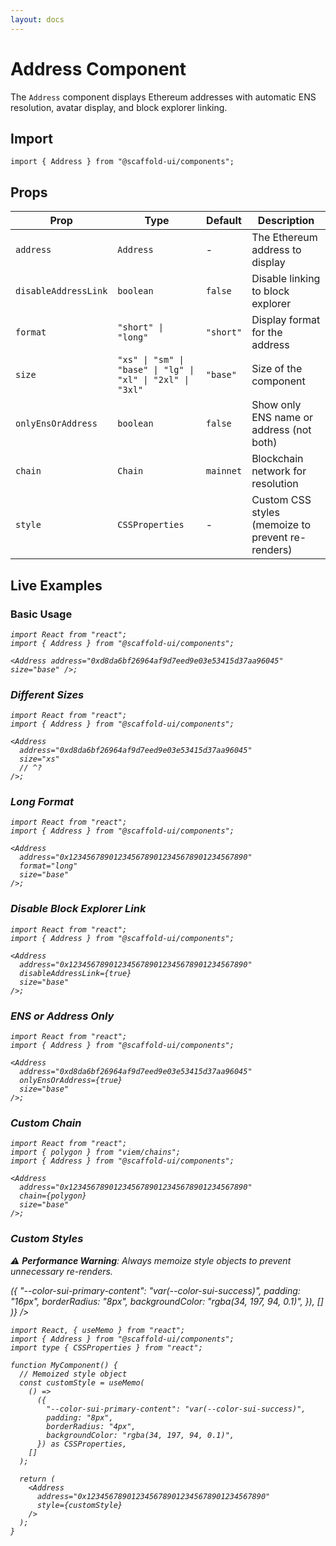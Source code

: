 ```yaml
---
layout: docs
---
```



# Address Component

The `Address` component displays Ethereum addresses with automatic ENS resolution, avatar display, and block explorer linking.

## Import

```tsx
import { Address } from "@scaffold-ui/components";
```

## Props

| Prop                 | Type                                                       | Default   | Description                                       |
| -------------------- | ---------------------------------------------------------- | --------- | ------------------------------------------------- |
| `address`            | `Address`                                                  | -         | The Ethereum address to display                   |
| `disableAddressLink` | `boolean`                                                  | `false`   | Disable linking to block explorer                 |
| `format`             | `"short" \| "long"`                                        | `"short"` | Display format for the address                    |
| `size`               | `"xs" \| "sm" \| "base" \| "lg" \| "xl" \| "2xl" \| "3xl"` | `"base"`  | Size of the component                             |
| `onlyEnsOrAddress`   | `boolean`                                                  | `false`   | Show only ENS name or address (not both)          |
| `chain`              | `Chain`                                                    | `mainnet` | Blockchain network for resolution                 |
| `style`              | `CSSProperties`                                            | -         | Custom CSS styles (memoize to prevent re-renders) |

## Live Examples

### Basic Usage

<DocsProvider>
  <Address address="0xd8da6bf26964af9d7eed9e03e53415d37aa96045" />
</DocsProvider>

```tsx twoslash
import React from "react";
import { Address } from "@scaffold-ui/components";

<Address address="0xd8da6bf26964af9d7eed9e03e53415d37aa96045" size="base" />;
```

### Different Sizes

<DocsProvider>
  <Address address="0xd8da6bf26964af9d7eed9e03e53415d37aa96045" size="xs" />
  <Address address="0xd8da6bf26964af9d7eed9e03e53415d37aa96045" size="sm" />
  <Address address="0xd8da6bf26964af9d7eed9e03e53415d37aa96045" size="base" />
  <Address address="0xd8da6bf26964af9d7eed9e03e53415d37aa96045" size="lg" />
  <Address address="0xd8da6bf26964af9d7eed9e03e53415d37aa96045" size="xl" />
</DocsProvider>

```tsx twoslash
import React from "react";
import { Address } from "@scaffold-ui/components";

<Address
  address="0xd8da6bf26964af9d7eed9e03e53415d37aa96045"
  size="xs"
  // ^?
/>;
```

### Long Format

<DocsProvider>
  <Address
    address="0xd8da6bf26964af9d7eed9e03e53415d37aa96045"
    format="long"
    size="base"
  />
</DocsProvider>

```tsx twoslash
import React from "react";
import { Address } from "@scaffold-ui/components";

<Address
  address="0x1234567890123456789012345678901234567890"
  format="long"
  size="base"
/>;
```

### Disable Block Explorer Link

<DocsProvider>
  <Address
    address="0xd8da6bf26964af9d7eed9e03e53415d37aa96045"
    disableAddressLink={true}
    size="base"
  />
</DocsProvider>

```tsx twoslash
import React from "react";
import { Address } from "@scaffold-ui/components";

<Address
  address="0x1234567890123456789012345678901234567890"
  disableAddressLink={true}
  size="base"
/>;
```

### ENS or Address Only

<DocsProvider>
  <Address
    address="0xd8da6bf26964af9d7eed9e03e53415d37aa96045"
    onlyEnsOrAddress={true}
    size="base"
  />
</DocsProvider>

```tsx twoslash
import React from "react";
import { Address } from "@scaffold-ui/components";

<Address
  address="0xd8da6bf26964af9d7eed9e03e53415d37aa96045"
  onlyEnsOrAddress={true}
  size="base"
/>;
```

### Custom Chain

```tsx twoslash
import React from "react";
import { polygon } from "viem/chains";
import { Address } from "@scaffold-ui/components";

<Address
  address="0x1234567890123456789012345678901234567890"
  chain={polygon}
  size="base"
/>;
```

### Custom Styles

⚠️ **Performance Warning**: Always memoize style objects to prevent unnecessary re-renders.

<DocsProvider>
  <Address
    address="0xd8da6bf26964af9d7eed9e03e53415d37aa96045"
    style={useMemo(
      () => ({
        "--color-sui-primary-content": "var(--color-sui-success)",
        padding: "16px",
        borderRadius: "8px",
        backgroundColor: "rgba(34, 197, 94, 0.1)",
      }),
      []
    )}
  />
</DocsProvider>

```tsx twoslash
import React, { useMemo } from "react";
import { Address } from "@scaffold-ui/components";
import type { CSSProperties } from "react";

function MyComponent() {
  // Memoized style object
  const customStyle = useMemo(
    () =>
      ({
        "--color-sui-primary-content": "var(--color-sui-success)",
        padding: "8px",
        borderRadius: "4px",
        backgroundColor: "rgba(34, 197, 94, 0.1)",
      }) as CSSProperties,
    []
  );

  return (
    <Address
      address="0x1234567890123456789012345678901234567890"
      style={customStyle}
    />
  );
}
```
